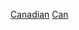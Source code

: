 {{Portal|加拿大}}
{{Year by category
|m=2
|c=0
|d=1
|y=6
|cat=加拿大體育
|sortkey=體育
|parent=各年份加拿大體育
|subcat=2016年加拿大
}}

[[Category:2016年各國體育|Canadian]]
[[Category:2016年北美洲體育|Can]]